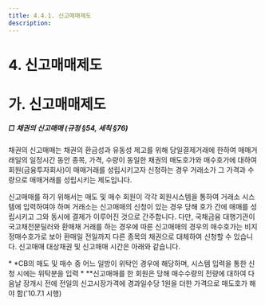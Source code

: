 ```yaml
---
title: 4.4.1. 신고매매제도
description: 
---
```

# 4. 신고매매제도

# 가. 신고매매제도

##### □ 채권의 신고매매 (규정 §54, 세칙 §76)

채권의 신고매매는 채권의 환금성과 유동성 제고를 위해 당일결제거래에 한하여 매매거래일의 일정시간 동안 종목, 가격, 수량이 동일한 채권의 매도호가와 매수호가에 대하여 회원(금융투자회사)이 매매거래를 성립시키고자 신청하는 경우 거래소가 그 가격과 수량으로 매매거래를 성립시키는 제도입니다.

신고매매를 하기 위해서는 매도 및 매수 회원이 각각 회원시스템을 통하여 거래소 시스템에 입력하여야 하며 거래소는 신고매매의 신청이 있는 경우 당해 호가 간에 매매를 성립시키고 그와 동시에 결제가 이루어진 것으로 간주합니다. 다만, 국채금융 대행기관이 국고채전문딜러와 환매채 거래를 하는 경우에 따른 신고매매의 경우의 매수호가는 비지정매수호가로 보아 환매일 전일까지 다른 종목의 채권으로 대체하여 신청할 수 있습니다. 신고매매 대상채권 및 신고매매 시간은 아래와 같습니다.

<GCallout title="채권의 신고매매 대상채권 및 시간" severity="warn">

<GCenterImg src="/bm/441_1_tab.jpg" width="550" />

<Cmt>
* *CB의 매도 및 매수 중 어느 일방이 위탁인 경우에 해당하며, 시스템 입력을 통한 신청 시에는 위탁분을 입력
* **신고매매를 한 회원은 당해 매수수량의 전량에 대하여 다음날 장개시 전에 전일의 신고시장가격에 경과일수당 1원을 더한 가격으로 매도호가 해야 함('10.7.1 시행)
</Cmt>
</GCallout>
